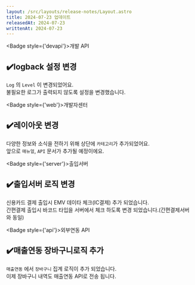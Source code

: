 ```yaml
---
layout: /src/layouts/release-notes/Layout.astro
title: 2024-07-23 업데이트
releasedAt: 2024-07-23
writtenAt: 2024-07-23
---
```





<Badge style={'devapi'}>개발 API</Badge>
## ✔️logback 설정 변경
`Log` 의 `Level` 이 변경되었어요.\
불필요한 로그가 출력되지 않도록 설정을 변경했습니다.
<br/>


<Badge style={'web'}>개발자센터</Badge>
## ✔️레이아웃 변경
다양한 정보와 소식을 전하기 위해 상단에 `카테고리`가 추가되었어요.\
앞으로 `매뉴얼`, `API` 문서가 추가될 예정이에요.
<br/>

<Badge style={'server'}>출입서버</Badge>
## ✔️출입서버 로직 변경
신용카드 결제 출입시 EMV 데이타 체크(IC결제) 추가 되었습니다.\
간편결제 출입시 바코드 타입을 서버에서 체크 하도록 변경 되었습니다.(간편결제서버와 동일)
<br/>

<Badge style={'api'}>외부연동 API</Badge>
## ✔️매출연동 장바구니로직 추가
`매출연동` 에서 `장바구니` 집계 로직이 추가 되었습니다.\
이제 장바구니 내역도 매출연동 API로 전송 됩니다.
<br/>